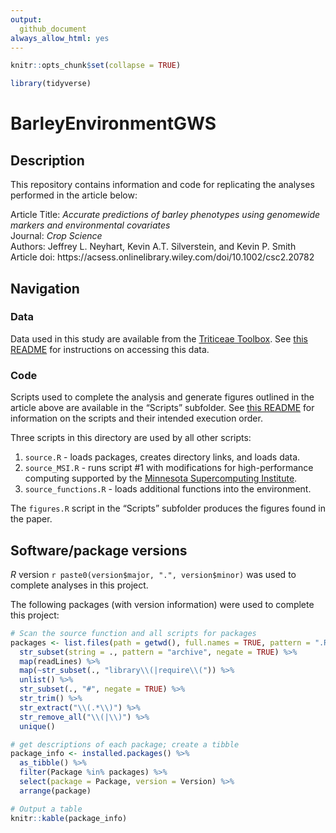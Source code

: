 ```yaml
---
output: 
  github_document
always_allow_html: yes
---
```


<!-- README.md is generated from README.Rmd. Please edit that file -->  

```r
knitr::opts_chunk$set(collapse = TRUE)

library(tidyverse)

```

# BarleyEnvironmentGWS

## Description

This repository contains information and code for replicating the analyses performed in the article below:

Article Title: *Accurate predictions of barley phenotypes using genomewide markers and environmental covariates*  
Journal: *Crop Science*  
Authors: Jeffrey L. Neyhart, Kevin A.T. Silverstein, and Kevin P. Smith  
Article doi: https://acsess.onlinelibrary.wiley.com/doi/10.1002/csc2.20782



## Navigation

### Data

Data used in this study are available from the [Triticeae Toolbox](https://triticeaetoolbox.org/barley). See [this README](`r file.path(gsub(pattern = "\\.git", replacement = "", x = git2r::remote_url()), "tree/master/Data")`) for instructions on accessing this data.

### Code

Scripts used to complete the analysis and generate figures outlined in the article above are available in the "Scripts" subfolder. See [this README](`r file.path(gsub(pattern = "\\.git", replacement = "", x = git2r::remote_url()), "tree/master/Scripts")`) for information on the scripts and their intended execution order.

Three scripts in this directory are used by all other scripts:

1. `source.R` - loads packages, creates directory links, and loads data.
2. `source_MSI.R` - runs script #1 with modifications for high-performance computing supported by the [Minnesota Supercomputing Institute](https://www.msi.umn.edu/).
3. `source_functions.R` - loads additional functions into the environment. 

The `figures.R` script in the "Scripts" subfolder produces the figures found in the paper.


## Software/package versions

*R* version `r paste0(version$major, ".", version$minor)` was used to complete analyses in this project.


The following packages (with version information) were used to complete this project:


```r

# Scan the source function and all scripts for packages
packages <- list.files(path = getwd(), full.names = TRUE, pattern = ".R$", recursive = TRUE) %>% 
  str_subset(string = ., pattern = "archive", negate = TRUE) %>%
  map(readLines) %>% 
  map(~str_subset(., "library\\(|require\\(")) %>% 
  unlist() %>% 
  str_subset(., "#", negate = TRUE) %>%
  str_trim() %>%
  str_extract("\\(.*\\)") %>% 
  str_remove_all("\\(|\\)") %>% 
  unique()

# get descriptions of each package; create a tibble
package_info <- installed.packages() %>% 
  as_tibble() %>% 
  filter(Package %in% packages) %>% 
  select(package = Package, version = Version) %>%
  arrange(package)

# Output a table
knitr::kable(package_info)


```

